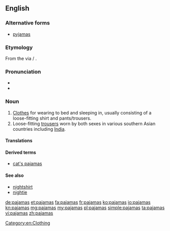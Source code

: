 <!-- NOTE: If you edit this page, please also edit "pyjamas" -->
==English==

===Alternative forms===
* [[pyjamas]] {{qualifier|Australia|UK|Canada}}

===Etymology===
From the {{etyl|fa}} {{term|پايجامه||leg garment|lang=fa}} via {{etyl|ur}}/{{etyl|hi}} {{term|पैजामा|sc=Deva}}.

===Pronunciation===
* {{IPA|/pəˈdʒɑ.məz/|/pəˈdʒæ.məz/}}
* {{audio|en-us-pajamas.ogg|Audio (US)}}

===Noun===
{{wikipedia}}
{{en-plural noun}}

# [[clothes|Clothes]] for wearing to bed and sleeping in, usually consisting of a loose-fitting shirt and pants/trousers.
# Loose-fitting [[trousers]] worn by both sexes in various southern Asian countries including [[India]].

====Translations====
{{trans-see|pyjamas}}

====Derived terms====
* [[cat's pajamas]]

====See also====
* [[nightshirt]]
* [[nightie]]

<!-- NOTE: If you edit this page, please also update "pyjamas" if necessary-->
[[Category:en:Clothing]]

[[de:pajamas]]
[[et:pajamas]]
[[fa:pajamas]]
[[fr:pajamas]]
[[ko:pajamas]]
[[io:pajamas]]
[[kn:pajamas]]
[[mg:pajamas]]
[[my:pajamas]]
[[pl:pajamas]]
[[simple:pajamas]]
[[ta:pajamas]]
[[vi:pajamas]]
[[zh:pajamas]]